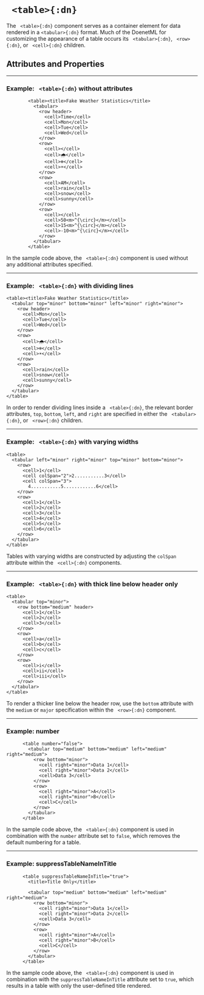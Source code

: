 

# ` <table>{:dn}`


The ` <table>{:dn}` component serves as a container element for data rendered in a `<tabular>{:dn}` format.  Much of the DoenetML for customizing the appearance of a table occurs its ` <tabular>{:dn}`, ` <row>{:dn}`, or ` <cell>{:dn}` children.

## Attributes and Properties 
 <AttrDisplay name='table'/> 
 <PropDisplay name='table'/>


---

### Example: ` <table>{:dn}` without attributes


```doenet-editor-horiz
        <table><title>Fake Weather Statistics</title>
          <tabular>
            <row header>
              <cell>Time</cell>
              <cell>Mon</cell>
              <cell>Tue</cell>
              <cell>Wed</cell>
            </row>
            <row>
              <cell></cell>
              <cell>🌧</cell>
              <cell>❄️</cell>
              <cell>☀️</cell>
            </row>
            <row>
              <cell>AM</cell>
              <cell>rain</cell>
              <cell>snow</cell>
              <cell>sunny</cell>
            </row>
            <row>
              <cell></cell>
              <cell>50<m>^{\circ}</m></cell>
              <cell>15<m>^{\circ}</m></cell>
              <cell>-10<m>^{\circ}</m></cell>
            </row>
          </tabular>
        </table>
```



In the sample code above, the ` <table>{:dn}` component is used without any additional attributes specified.



---

### Example: ` <table>{:dn}` with dividing lines


```doenet-editor-horiz
<table><title>Fake Weather Statistics</title>
  <tabular top="minor" bottom="minor" left="minor" right="minor">
    <row header>
      <cell>Mon</cell>
      <cell>Tue</cell>
      <cell>Wed</cell>
    </row>
    <row>
      <cell>🌧</cell>
      <cell>❄️</cell>
      <cell>☀️</cell>
    </row>
    <row>
      <cell>rain</cell>
      <cell>snow</cell>
      <cell>sunny</cell>
    </row>
  </tabular>
</table>
```



In order to render dividing lines inside a ` <table>{:dn}`, the relevant border attributes, `top`, `bottom`, `left`, and `right` are specified in either the ` <tabular>{:dn}`, or ` <row>{:dn}` children.



---

### Example: ` <table>{:dn}` with varying widths


```doenet-editor-horiz
<table>
  <tabular left="minor" right="minor" top="minor" bottom="minor">
    <row>
      <cell>1</cell>
      <cell colSpan="2">2...........3</cell>
      <cell colSpan="3">
        4...........5............6</cell>
    </row>
    <row>
      <cell>1</cell>
      <cell>2</cell>
      <cell>3</cell>
      <cell>4</cell>
      <cell>5</cell>
      <cell>6</cell>
    </row>
  </tabular>
</table>
```



Tables with varying widths are constructed by adjusting the `colSpan` attribute within the ` <cell>{:dn}` components.



---

### Example: ` <table>{:dn}` with thick line below header only


```doenet-editor-horiz
<table>
  <tabular top="minor">
    <row bottom="medium" header>
      <cell>1</cell>
      <cell>2</cell>
      <cell>3</cell>
    </row>
    <row>
      <cell>a</cell>
      <cell>b</cell>
      <cell>c</cell>
    </row>
    <row>
      <cell>i</cell>
      <cell>ii</cell>
      <cell>iii</cell>
    </row>
  </tabular>
</table>
```



To render a thicker line below the header row, use the `bottom` attribute with the `medium` or `major` specification within the ` <row>{:dn}` component.



---

### Example: number


```doenet-editor-horiz
      <table number="false">
        <tabular top="medium" bottom="medium" left="medium" right="medium">
          <row bottom="minor">
            <cell right="minor">Data 1</cell>
            <cell right="minor">Data 2</cell>
            <cell>Data 3</cell>
          </row>
          <row>
            <cell right="minor">A</cell>
            <cell right="minor">B</cell>
            <cell>C</cell>
          </row>
        </tabular>
      </table>
```



In the sample code above, the ` <table>{:dn}` component is used in combination with the `number` attribute set to `false`, which removes the default numbering for a table.



---

### Example: suppressTableNameInTitle


```doenet-editor-horiz
      <table suppressTableNameInTitle="true">
        <title>Title Only</title>

        <tabular top="medium" bottom="medium" left="medium" right="medium">
          <row bottom="minor">
            <cell right="minor">Data 1</cell>
            <cell right="minor">Data 2</cell>
            <cell>Data 3</cell>
          </row>
          <row>
            <cell right="minor">A</cell>
            <cell right="minor">B</cell>
            <cell>C</cell>
          </row>
        </tabular>
      </table>
```



In the sample code above, the ` <table>{:dn}` component is used in combination with the `suppressTableNameInTitle` attribute set to `true`, which results in a table with only the user-defined title rendered.

